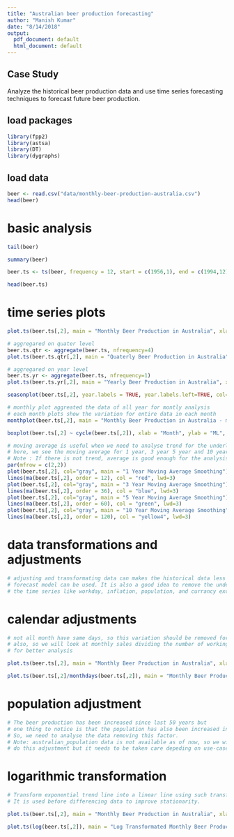 ```yaml
---
title: "Australian beer production forecasting"
author: "Manish Kumar"
date: "8/14/2018"
output:
  pdf_document: default
  html_document: default
---
```


## Case Study

Analyze the historical beer production data and use time series forecasting techniques to forecast future beer production.

## load packages
```r
library(fpp2)  
library(astsa)  
library(DT)  
library(dygraphs)  
```

## load data
```r
beer <- read.csv("data/monthly-beer-production-australia.csv")  
head(beer)
```
# basic analysis
```r
tail(beer)
```
```r
summary(beer)
```
```r
beer.ts <- ts(beer, frequency = 12, start = c(1956,1), end = c(1994,12))
```

```r
head(beer.ts)
```
# time series plots
```r
plot.ts(beer.ts[,2], main = "Monthly Beer Production in Australia", xlab = "Year", ylab = "ML")
```

```r
# aggregared on quater level
beer.ts.qtr <- aggregate(beer.ts, nfrequency=4)
plot.ts(beer.ts.qtr[,2], main = "Quaterly Beer Production in Australia", xlab = "Year", ylab = "ML")
```

``` r
# aggregared on year level
beer.ts.yr <- aggregate(beer.ts, nfrequency=1)
plot.ts(beer.ts.yr[,2], main = "Yearly Beer Production in Australia", xlab = "Year", ylab = "ML")
```
```r
seasonplot(beer.ts[,2], year.labels = TRUE, year.labels.left=TRUE, col=1:40, pch=19, main = "Monthly Beer Production in Australia - seasonplot", xlab = "Month", ylab = "ML")
```

```r
# monthly plot aggreated the data of all year for montly analysis
# each month plots show the variation for entire data in each month
monthplot(beer.ts[,2], main = "Monthly Beer Production in Australia - monthplot", xlab = "Month", ylab = "ML")
```
```r
boxplot(beer.ts[,2] ~ cycle(beer.ts[,2]), xlab = "Month", ylab = "ML", main = "Monthly Beer Production in Australia - Boxplot")
```
```r
# moving average is useful when we need to analyse trend for the underlying data
# here, we see the moving average for 1 year, 3 year 5 year and 10 year
# Note : If there is not trend, average is good enough for the analysis
par(mfrow = c(2,2))
plot(beer.ts[,2], col="gray", main = "1 Year Moving Average Smoothing")
lines(ma(beer.ts[,2], order = 12), col = "red", lwd=3)
plot(beer.ts[,2], col="gray", main = "3 Year Moving Average Smoothing")
lines(ma(beer.ts[,2], order = 36), col = "blue", lwd=3)
plot(beer.ts[,2], col="gray", main = "5 Year Moving Average Smoothing")
lines(ma(beer.ts[,2], order = 60), col = "green", lwd=3)
plot(beer.ts[,2], col="gray", main = "10 Year Moving Average Smoothing")
lines(ma(beer.ts[,2], order = 120), col = "yellow4", lwd=3)
```

# data transformations and adjustments
```r
# adjusting and transformating data can makes the historical data less complex so a simpler
# forecast model can be used. It is also a good idea to remove the underline factors affected 
# the time series like workday, inflation, population, and currancy exchange rate etc.
```

# calendar adjustments
```r
# not all month have same days, so this variation should be removed for analysis, 
# also, so we will look at monthly sales dividing the number of working days in a month
# for better analysis
```

```r
plot.ts(beer.ts[,2], main = "Monthly Beer Production in Australia", xlab = "Year", ylab = "ML")
```

```r
plot.ts(beer.ts[,2]/monthdays(beer.ts[,2]), main = "Monthly Beer Production in Australia - Adjusted By Calendar Days", xlab = "Year", ylab = "ML")
```

# population adjustment
```r
# The beer production has been increased since last 50 years but
# one thing to notice is that the population has also been increased in these year.
# So, we need to analyse the data removing this factor.
# Note: australian_population data is not available as of now, so we will not
# do this adjustment but it needs to be taken care depeding on use-case.
```

# logarithmic transformation
```r
# Transform exponential trend line into a linear line using such transformations.
# It is used before differencing data to improve stationarity.
```

```r
plot.ts(beer.ts[,2], main = "Monthly Beer Production in Australia", xlab = "Year", ylab = "ML")
```

```r
plot.ts(log(beer.ts[,2]), main = "Log Transformated Monthly Beer Production in Australia", xlab = "Year", ylab = "ML")
```



